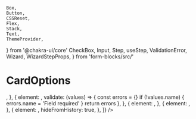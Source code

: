    Box,
    Button,
    CSSReset,
    Flex,
    Stack,
    Text,
    ThemeProvider,
} from '@chakra-ui/core'
    CheckBox,
    Input,
    Step,
    useStep,
    ValidationError,
    Wizard,
    WizardStepProps,
} from 'form-blocks/src/'

# CardOptions

<Playground>
    <Wizard
        showJsonValues
        steps={[
            {
                element: <Step0 />,
            },
            {
                element: <Step1 />,
                validate: (values) => {
                    const errors = {}
                    if (!values.name) {
                        errors.name = 'Field required'
                    }
                    return errors
                },
            },
            {
                element: <Step2 />,
            },
            {
                element: <Step3 />,
            },
            {
                element: <Step4 />,
                hideFromHistory: true,
            },
        ]}
    />
</Playground>
